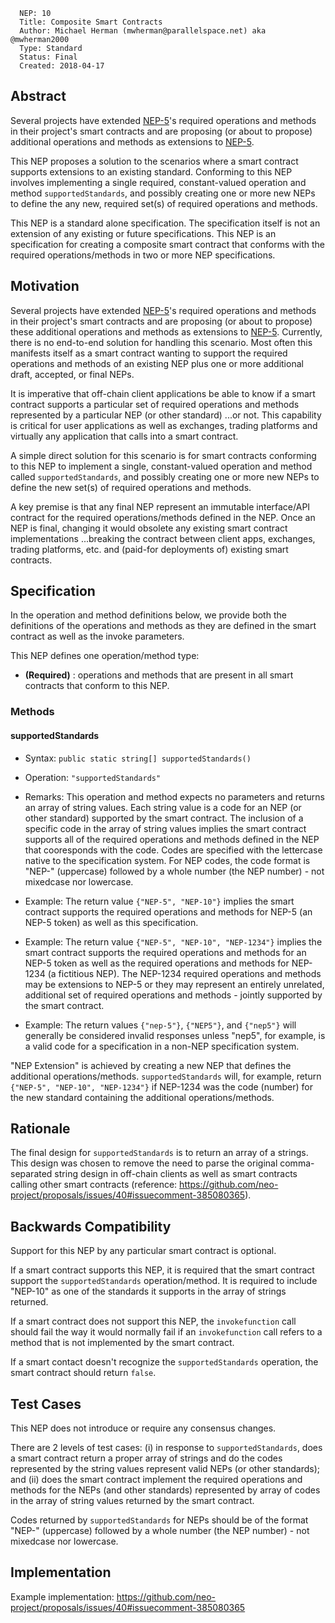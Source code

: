 <pre>
  NEP: 10
  Title: Composite Smart Contracts
  Author: Michael Herman (mwherman@parallelspace.net) aka @mwherman2000
  Type: Standard
  Status: Final
  Created: 2018-04-17
</pre>

==Abstract==

Several projects have extended [[nep-5.mediawiki|NEP-5]]'s required operations and methods in their project's smart contracts 
and are proposing (or about to propose) additional operations and methods as extensions to [[nep-5.mediawiki|NEP-5]]. 

This NEP proposes a solution to the scenarios 
where a smart contract supports extensions to an existing standard. Conforming to this NEP involves implementing 
a single required, constant-valued operation and method <code>supportedStandards</code>, and possibly creating one or more new NEPs to define the any new, required set(s) of required operations and methods.

This NEP is a standard alone specification. The specification itself is not an extension of any existing or future specifications. This NEP is an specification for creating a composite smart contract that conforms with the required operations/methods in two or more NEP specifications.

==Motivation==

Several projects have extended [[nep-5.mediawiki|NEP-5]]'s required operations and methods in their project's smart contracts 
and are proposing (or about to propose) these additional operations and methods as extensions to [[nep-5.mediawiki|NEP-5]].
Currently, there is no end-to-end solution for handling this scenario.
Most often this manifests itself as a smart contract wanting to support the required operations and methods of 
an existing NEP plus one or more additional draft, accepted, or final NEPs.

It is imperative that off-chain client applications be able to know if a smart contract supports a particular set 
of required operations and methods represented by a particular NEP (or other standard) ...or not.
This capability is critical for user applications as well as exchanges, trading platforms and virtually any application that
calls into a smart contract.

A simple direct solution for this scenario is for smart contracts conforming to this NEP 
to implement a single, constant-valued operation and method called <code>supportedStandards</code>, and possibly creating 
one or more new NEPs to define the new set(s) of required operations and methods.

A key premise is that any final NEP represent an immutable interface/API contract for the required operations/methods defined in the NEP. Once an NEP is final, changing it would obsolete any existing smart contract implementations ...breaking the contract between client apps, exchanges, trading platforms, etc. and (paid-for deployments of) existing smart contracts. 

==Specification==

In the operation and method definitions below, we provide both the definitions of the operations and methods 
as they are defined in the smart contract as well as the invoke parameters.

This NEP defines one operation/method type:

* '''(Required)''' : operations and methods that are present in all smart contracts that conform to this NEP.

===Methods===

====supportedStandards====

* Syntax: <code>public static string[] supportedStandards()</code>

* Operation: <code>"supportedStandards"</code>

* Remarks: This operation and method expects no parameters and returns an array of string values. Each string value is a code for an NEP (or other standard) supported by the smart contract. The inclusion of a specific code in the array of string values implies the smart contract supports all of the required operations and methods defined in the NEP that cooresponds with the code. Codes are specified with the lettercase native to the specification system. For NEP codes, the code format is "NEP-" (uppercase) followed by a whole number (the NEP number) - not mixedcase nor lowercase.

* Example: The return value <code>{"NEP-5", "NEP-10"}</code> implies the smart contract supports the required operations and methods for NEP-5 (an NEP-5 token) as well as this specification.

* Example: The return value <code>{"NEP-5", "NEP-10", "NEP-1234"}</code> implies the smart contract supports the required operations and methods for an NEP-5 token as well as the required operations and methods for NEP-1234 (a fictitious NEP). The NEP-1234 required operations and methods may be extensions to NEP-5 or they may represent an entirely unrelated, additional set of required operations and methods - jointly supported by the smart contract.

* Example: The return values <code>{"nep-5"}</code>, <code>{"NEP5"}</code>, and <code>{"nep5"}</code> will generally be considered invalid responses unless "nep5", for example, is a valid code for a specification in a non-NEP specification system.

"NEP Extension" is achieved by creating a new NEP that defines the additional operations/methods. <code>supportedStandards</code> will, for example, return <code>{"NEP-5", "NEP-10", "NEP-1234"}</code> if NEP-1234 was the code (number) for the new standard containing the additional operations/methods.

==Rationale==

The final design for <code>supportedStandards</code> is to return an array of a strings. This design was chosen to remove the need to parse the original comma-separated string design in off-chain clients as well as smart contracts calling other smart contracts (reference: https://github.com/neo-project/proposals/issues/40#issuecomment-385080365).

==Backwards Compatibility==

Support for this NEP by any particular smart contract is optional.

If a smart contract supports this NEP, it is required that the smart contract support the
<code>supportedStandards</code> operation/method.  It is required to include "NEP-10" as one of the standards it supports in the array of strings returned.

If a smart contract does not support this NEP, the <code>invokefunction</code> call should fail the way
it would normally fail if an <code>invokefunction</code> call refers to a method that is not implemented by 
the smart contract.

If a smart contact doesn't recognize the <code>supportedStandards</code> operation, the smart contract should return <code>false</code>.

==Test Cases==

This NEP does not introduce or require any consensus changes. 

There are 2 levels of test cases: (i) in response to <code>supportedStandards</code>, does a smart contract return a proper array of strings
and do the codes represented by the string values represent valid NEPs (or other standards); and (ii) does the smart contract 
implement the required operations and methods for the NEPs (and other standards) represented by array of
codes in the array of string values returned by the smart contract.

Codes returned by <code>supportedStandards</code> for NEPs should be of the format "NEP-" (uppercase) followed by a whole number (the NEP number) - not mixedcase nor lowercase.

==Implementation==

Example implementation: https://github.com/neo-project/proposals/issues/40#issuecomment-385080365
